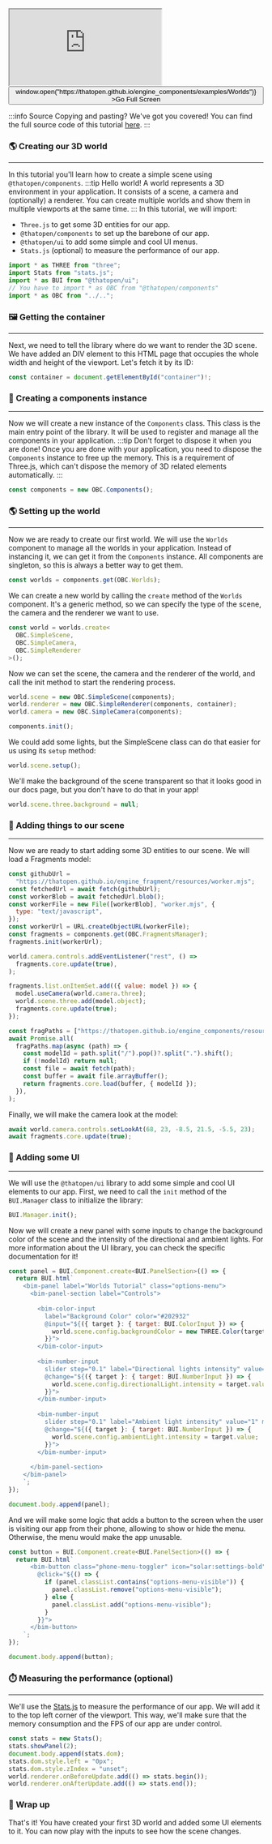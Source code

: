 <div style={{position: "relative"}}><iframe src="https://thatopen.github.io/engine_components/examples/Worlds"></iframe><button class="full-screen-btn" onClick={() => window.open("https://thatopen.github.io/engine_components/examples/Worlds")} >Go Full Screen</button></div>

:::info Source
Copying and pasting? We've got you covered! You can find the full source code of this tutorial [here](https://github.com/ThatOpen/engine_components/blob/main/packages/core/src/core/Worlds/example.ts).
:::

### 🌎 Creating our 3D world
---
In this tutorial you'll learn how to create a simple scene using `@thatopen/components`.
:::tip Hello world!
A world represents a 3D environment in your application. It consists of a scene, a camera and (optionally) a renderer. You can create multiple worlds and show them in multiple viewports at the same time.
:::
In this tutorial, we will import:
- `Three.js` to get some 3D entities for our app.
- `@thatopen/components` to set up the barebone of our app.
- `@thatopen/ui` to add some simple and cool UI menus.
- `Stats.js` (optional) to measure the performance of our app.

```js
import * as THREE from "three";
import Stats from "stats.js";
import * as BUI from "@thatopen/ui";
// You have to import * as OBC from "@thatopen/components"
import * as OBC from "../..";
```
### 🖼️ Getting the container
---
Next, we need to tell the library where do we want to render the 3D scene. We have added an DIV  element to this HTML page that occupies the whole width and height of the viewport. Let's fetch it by its ID:

```js
const container = document.getElementById("container")!;
```
### 🚀 Creating a components instance
---
Now we will create a new instance of the `Components` class. This class is the main entry point of the library. It will be used to register and manage all the components in your application.
:::tip Don't forget to dispose it when you are done!
Once you are done with your application, you need to dispose the `Components` instance to free up the memory. This is a requirement of Three.js, which can't dispose the memory of 3D related elements automatically.
:::

```js
const components = new OBC.Components();
```
### 🌎 Setting up the world
---
Now we are ready to create our first world. We will use the `Worlds` component to manage all the worlds in your application. Instead of instancing it, we can get it from the `Components` instance. All components are singleton, so this is always a better way to get them.

```js
const worlds = components.get(OBC.Worlds);
```
We can create a new world by calling the `create` method of the `Worlds` component. It's a generic method, so we can specify the type of the scene, the camera and the renderer we want to use.

```js
const world = worlds.create<
  OBC.SimpleScene,
  OBC.SimpleCamera,
  OBC.SimpleRenderer
>();
```
Now we can set the scene, the camera and the renderer of the world, and call the init method to start the rendering process.

```js
world.scene = new OBC.SimpleScene(components);
world.renderer = new OBC.SimpleRenderer(components, container);
world.camera = new OBC.SimpleCamera(components);

components.init();
```
We could add some lights, but the SimpleScene class can do that easier for us using its `setup` method:

```js
world.scene.setup();
```
We'll make the background of the scene transparent so that it looks good in our docs page, but you don't have to do that in your app!

```js
world.scene.three.background = null;
```
### 💄 Adding things to our scene
---
Now we are ready to start adding some 3D entities to our scene. We will load a Fragments model:

```js
const githubUrl =
  "https://thatopen.github.io/engine_fragment/resources/worker.mjs";
const fetchedUrl = await fetch(githubUrl);
const workerBlob = await fetchedUrl.blob();
const workerFile = new File([workerBlob], "worker.mjs", {
  type: "text/javascript",
});
const workerUrl = URL.createObjectURL(workerFile);
const fragments = components.get(OBC.FragmentsManager);
fragments.init(workerUrl);

world.camera.controls.addEventListener("rest", () =>
  fragments.core.update(true),
);

fragments.list.onItemSet.add(({ value: model }) => {
  model.useCamera(world.camera.three);
  world.scene.three.add(model.object);
  fragments.core.update(true);
});

const fragPaths = ["https://thatopen.github.io/engine_components/resources/frags/school_arq.frag"];
await Promise.all(
  fragPaths.map(async (path) => {
    const modelId = path.split("/").pop()?.split(".").shift();
    if (!modelId) return null;
    const file = await fetch(path);
    const buffer = await file.arrayBuffer();
    return fragments.core.load(buffer, { modelId });
  }),
);
```
Finally, we will make the camera look at the model:

```js
await world.camera.controls.setLookAt(68, 23, -8.5, 21.5, -5.5, 23);
await fragments.core.update(true);
```
### 🧩 Adding some UI
---
We will use the `@thatopen/ui` library to add some simple and cool UI elements to our app. First, we need to call the `init` method of the `BUI.Manager` class to initialize the library:

```js
BUI.Manager.init();
```
Now we will create a new panel with some inputs to change the background color of the scene and the intensity of the directional and ambient lights. For more information about the UI library, you can check the specific documentation for it!

```js
const panel = BUI.Component.create<BUI.PanelSection>(() => {
  return BUI.html`
    <bim-panel label="Worlds Tutorial" class="options-menu">
      <bim-panel-section label="Controls">
      
        <bim-color-input 
          label="Background Color" color="#202932" 
          @input="${({ target }: { target: BUI.ColorInput }) => {
            world.scene.config.backgroundColor = new THREE.Color(target.color);
          }}">
        </bim-color-input>
        
        <bim-number-input 
          slider step="0.1" label="Directional lights intensity" value="1.5" min="0.1" max="10"
          @change="${({ target }: { target: BUI.NumberInput }) => {
            world.scene.config.directionalLight.intensity = target.value;
          }}">
        </bim-number-input>
        
        <bim-number-input 
          slider step="0.1" label="Ambient light intensity" value="1" min="0.1" max="5"
          @change="${({ target }: { target: BUI.NumberInput }) => {
            world.scene.config.ambientLight.intensity = target.value;
          }}">
        </bim-number-input>
        
      </bim-panel-section>
    </bim-panel>
    `;
});

document.body.append(panel);
```
And we will make some logic that adds a button to the screen when the user is visiting our app from their phone, allowing to show or hide the menu. Otherwise, the menu would make the app unusable.

```js
const button = BUI.Component.create<BUI.PanelSection>(() => {
  return BUI.html`
      <bim-button class="phone-menu-toggler" icon="solar:settings-bold"
        @click="${() => {
          if (panel.classList.contains("options-menu-visible")) {
            panel.classList.remove("options-menu-visible");
          } else {
            panel.classList.add("options-menu-visible");
          }
        }}">
      </bim-button>
    `;
});

document.body.append(button);
```
### ⏱️ Measuring the performance (optional)
---
We'll use the [Stats.js](https://github.com/mrdoob/stats.js) to measure the performance of our app. We will add it to the top left corner of the viewport. This way, we'll make sure that the memory consumption and the FPS of our app are under control.

```js
const stats = new Stats();
stats.showPanel(2);
document.body.append(stats.dom);
stats.dom.style.left = "0px";
stats.dom.style.zIndex = "unset";
world.renderer.onBeforeUpdate.add(() => stats.begin());
world.renderer.onAfterUpdate.add(() => stats.end());
```
### 🎉 Wrap up
That's it! You have created your first 3D world and added some UI elements to it. You can now play with the inputs to see how the scene changes.

